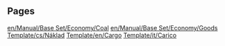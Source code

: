 
== Pages ==
[[en/Manual/Base Set/Economy/Coal]]
[[en/Manual/Base Set/Economy/Goods]]
[[Template/cs/Náklad]]
[[Template/en/Cargo]]
[[Template/it/Carico]]
